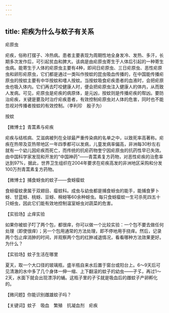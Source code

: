 ```yaml
---
---
---
```

title: 疟疾为什么与蚊子有关系
---




疟原虫



疟疾，俗称打摆子、冷热病。患者主要表现为周期性地全身发冷、发热、多汗，长期多次发作后，可引起贫血和脾大。该病是由疟原虫寄生于人体后引起的一种寄生虫病。能寄生于人体的疟原虫主要有4种，即间日疟原虫、三日疟原虫、恶性疟原虫和卵形疟原虫，它们都是通过一类叫作按蚊的昆虫吸血传播的，在中国能传播疟原虫的按蚊主要有中华按蚊和嗜人按蚊。当按蚊吸食疟疾患者的血液时，会把疟原虫也吸入体内。它们再去叮咬健康人时，便会把疟原虫注入健康人的体内，从而致人发病。可见，疟原虫是疟疾的病原体，是元凶，按蚊则是传播疟疾的帮凶。要防治疟疾，关键是要及时治疗疟疾患者，有效控制疟原虫对人体的危害，同时也不能忽视对传播者按蚊的有效控制。（李利珍　殷子为）

按蚊





【微博士】青蒿素与疟疾

疟疾与结核病、艾滋病被列在全球最严重传染病的名单之中，以致死率高著称。疟疾在热带及亚热带地区一年四季都可以发病，儿童发病率偏高，非洲每30秒左右就有一个幼儿因疟疾而死亡，而传统的抗疟药物奎宁因疟原虫的抗药性早已失效。由中国科学家发现和开发的“中国神药”——青蒿素复方药物，对恶性疟疾的治愈率达到97%，据此，世界卫生组织在2004年要求在疟疾高发的非洲地区采购和分发100万剂青蒿素复方药物。

【微博士】捕食蚜虫的蚊子——食蚜瘿蚊

食蚜瘿蚊隶属于双翅目、瘿蚊科。成虫与幼虫都是捕食蚜虫的能手，能捕食萝卜蚜、甘蓝蚜、桃蚜、豆蚜、棉蚜等60余种蚜虫。每只食蚜瘿蚊一生可杀死四五十只蚜虫，因此它们能有效地控制温室蚜虫对蔬菜的危害。

【实验场】止痒实验

如果你被蚊子叮了两个包，都很痒，你可以做一个比较实验：一个包不要去做任何处理（即使很痒）；另一个包用通常的方法处理，即不停地用手挠痒。然后，记录两个包止痒消肿的时间，并观察两个包的红肿减退情况，看看哪种方法效果更好。为什么？

【实验场】蚊子生活在哪里

夏天，取一个大口径的玻璃瓶，盛半瓶自来水后置于窗台或阳台上。6～9天后可见清澈的水中多了几个身体一伸一缩、上下翻滚的蚊子的幼虫——孑孓，再过1～2天，水面下就会出现漂浮的蛹。这瓶子里的孑孓就是吸血后的雌蚊子产卵孵化的。

【微问题】你能识别雌雄蚊子吗？

【关键词】蚊子　吸血　繁殖　抗凝血剂　疟疾